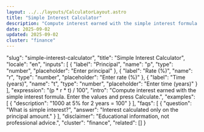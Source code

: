 ```yaml
---
layout: ../../layouts/CalculatorLayout.astro
title: "Simple Interest Calculator"
description: "Compute interest earned with the simple interest formula. Enter the values and press Calculate."
date: 2025-09-02
updated: 2025-09-02
cluster: "finance"
---
```


  "slug": "simple-interest-calculator",
  "title": "Simple Interest Calculator",
  "locale": "en",
  "inputs": [
    {
      "label": "Principal",
      "name": "p",
      "type": "number",
      "placeholder": "Enter principal"
    },
    {
      "label": "Rate (%)",
      "name": "r",
      "type": "number",
      "placeholder": "Enter rate (%)"
    },
    {
      "label": "Time (years)",
      "name": "t",
      "type": "number",
      "placeholder": "Enter time (years)"
    }
  ],
  "expression": "(p * r * t) / 100",
  "intro": "Compute interest earned with the simple interest formula. Enter the values and press Calculate.",
  "examples": [
    {
      "description": "1000 at 5% for 2 years = 100"
    }
  ],
  "faqs": [
    {
      "question": "What is simple interest?",
      "answer": "Interest calculated only on the principal amount."
    }
  ],
  "disclaimer": "Educational information, not professional advice.",
  "cluster": "finance",
  "related": []
}

<Calculator schema={schema} />

